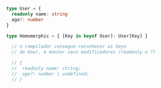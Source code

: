 ```typescript
type User = {
  readonly name: string
  age?: number
}

type Homomorphic = { [Key in keyof User]: User[Key] } 

  // o compilador consegue reconhecer as keys
  // de User, e manter seus modificadores (readonly e ?)

  // {
  //  readonly name: string;
  //  age?: number | undefined;
  // }
```